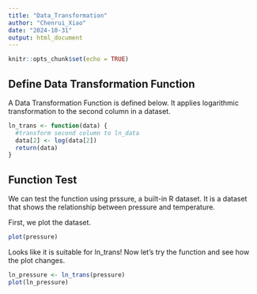 ```yaml
---
title: "Data_Transformation"
author: "Chenrui_Xiao"
date: "2024-10-31"
output: html_document
---
```


```r
knitr::opts_chunk$set(echo = TRUE)
```

## Define Data Transformation Function

A Data Transformation Function is defined below. It applies logarithmic transformation to the second column in a dataset.

```r

ln_trans <- function(data) {
  #transform second column to ln_data
  data[2] <- log(data[2])
  return(data)
}

```

## Function Test

We can test the function using prssure, a built-in R dataset. It is a dataset that shows the relationship between pressure and temperature.

First, we plot the dataset.

```r
plot(pressure)

```

Looks like it is suitable for ln_trans!
Now let's try the function and see how the plot changes.

```r
ln_pressure <- ln_trans(pressure)
plot(ln_pressure)
```